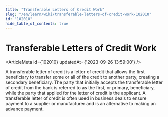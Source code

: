 ```yaml
---
title: "Transferable Letters of Credit Work"
slug: "/en/learn/wiki/transferable-letters-of-credit-work-102010"
id: "102010"
hide_table_of_contents: true
---
```



# Transferable Letters of Credit Work

<ArticleMeta id={102010} updatedAt={'2023-09-26 13:59:00'} />
<div className='border-solid border-b border-t-0 my-4 border-[var(--ifm-color-gray-300)]' />

A transferable letter of credit is a letter of credit that allows the first beneficiary to transfer some or all of the credit to another party, creating a secondary beneficiary. The party that initially accepts the transferable letter of credit from the bank is referred to as the first, or primary, beneficiary, while the party that applied for the letter of credit is the applicant. A transferable letter of credit is often used in business deals to ensure payment to a supplier or manufacturer and is an alternative to making an advance payment.
